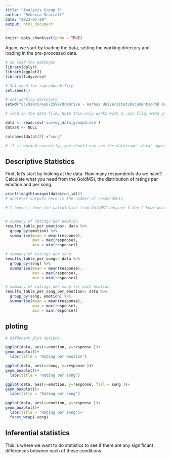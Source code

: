 ---
title: "Analysis Group 3"
author: "Rebecca Scarratt"
date: "2023-07-29"
output: html_document
---

```{r setup, include=FALSE}
knitr::opts_chunk$set(echo = TRUE)
```

Again, we start by loading the data, setting the working directory and loading in the pre-processed data.

```{r load packages, working directory and data}
# we load the packages
library(dplyr)
library(ggplot2)
library(tidyverse)

# Set seed for reproducability
set.seed(1)

# set working directory
setwd("C:/Users/au672599/OneDrive - Aarhus Universitet/Documents/PhD Rebecca/Summer School/Online studies data")

# load in the data file. Note this only works with a .csv file. Here you need to change the name of the file.

data <- read.csv('survey_data_group3.csv')
data$X <- NULL

colnames(data)[2] ="song"

# if it worked correctly, you should now see the dataframe 'data' appear in the Environment panel. You can click on it, to open it and check that it looks like your messy data file.
```


## Descriptive Statistics

First, let's start by looking at the data. How many respondents do we have?
Calculate what you need from the GoldMSI, the distribution of ratings per emotion and per song.

```{r descriptive statistics}

print(length(unique(data$run_id)))
# whatever outputs here is the number of respondents

# I haven't done the calculation from GoldMSI because I don't know what you want to do, you can try or I can come help


# summary of ratings per emotion
results_table_per_emotion<- data %>%
  group_by(emotion) %>% 
  summarise(mean = mean(response),
            max = max(response),
            min = min(response))

# summary of ratings per song
results_table_per_song<- data %>%
  group_by(song) %>% 
  summarise(mean = mean(response),
            max = max(response),
            min = min(response))

# summary of ratings per song for each emotion
results_table_per_song_per_emotion<- data %>%
  group_by(song, emotion) %>% 
  summarise(mean = mean(response),
            max = max(response),
            min = min(response))

```

## ploting

```{r plotting}

# different plot options

ggplot(data, aes(x=emotion, y=response ))+
geom_boxplot()+
  labs(title = 'Rating per emotion')

ggplot(data, aes(x=song, y=response ))+
geom_boxplot()+
  labs(title = 'Rating per song')

ggplot(data, aes(x=emotion, y=response, fill = song ))+
geom_boxplot()+
  labs(title = 'Rating per song')

ggplot(data, aes(x=emotion, y=response ))+
geom_boxplot()+
  labs(title = 'Rating per song')+
  facet_wrap(~song)

```

## Inferential statistics

This is where we want to do statistics to see if there are any significant differences between each of these conditions.